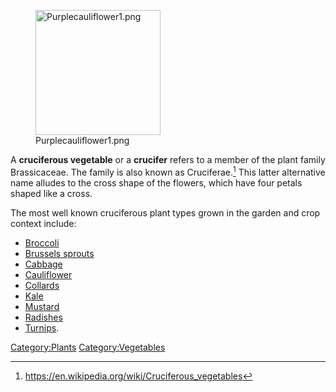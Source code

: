 [[File:Purplecauliflower1.png|center|200px]]

A '''cruciferous vegetable''' or a '''crucifer''' refers to a member of the plant family Brassicaceae. The family is also known as Cruciferae.<ref name="wp">https://en.wikipedia.org/wiki/Cruciferous_vegetables</ref> This latter alternative name alludes to the cross shape of the flowers, which have four petals shaped like a cross.

The most well known cruciferous plant types grown in the garden and crop context include:
*[[Broccoli]]
*[[Brussels sprouts]]
*[[Cabbage]]
*[[Cauliflower]]
*[[Collards]]
*[[Kale]]
*[[Mustard]]
*[[Radishes]]
*[[Turnips]].

{{stub}}

[[Category:Plants]]
[[Category:Vegetables]]